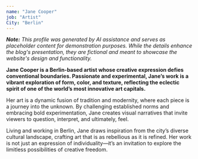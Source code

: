 ```yaml
---
name: "Jane Cooper"
job: "Artist"
City: "Berlin"
---
```


_**Note:** This profile was generated by AI assistance and serves as placeholder content for demonstration purposes. While the details enhance the blog's presentation, they are fictional and meant to showcase the website's design and functionality._

**Jane Cooper is a Berlin-based artist whose creative expression defies conventional boundaries. Passionate and experimental, Jane’s work is a vibrant exploration of form, color, and texture, reflecting the eclectic spirit of one of the world’s most innovative art capitals.**

Her art is a dynamic fusion of tradition and modernity, where each piece is a journey into the unknown. By challenging established norms and embracing bold experimentation, Jane creates visual narratives that invite viewers to question, interpret, and ultimately, feel.

Living and working in Berlin, Jane draws inspiration from the city’s diverse cultural landscape, crafting art that is as rebellious as it is refined. Her work is not just an expression of individuality—it’s an invitation to explore the limitless possibilities of creative freedom.
